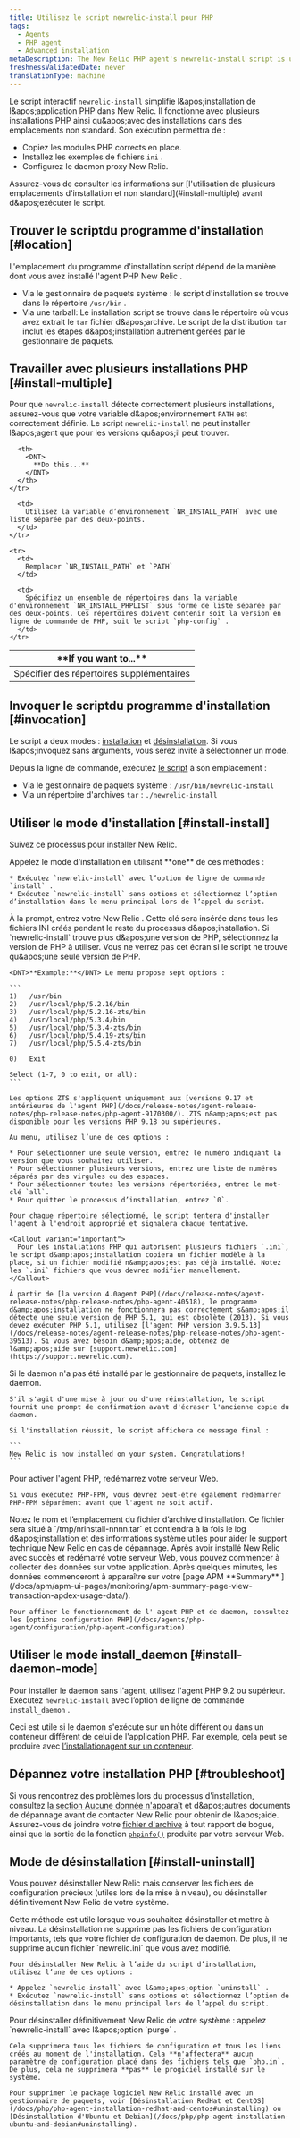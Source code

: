 ```yaml
---
title: Utilisez le script newrelic-install pour PHP
tags:
  - Agents
  - PHP agent
  - Advanced installation
metaDescription: The New Relic PHP agent's newrelic-install script is useful for multiple PHP installations as well as installations in non-standard locations.
freshnessValidatedDate: never
translationType: machine
---
```


Le script interactif `newrelic-install` simplifie l&amp;apos;installation de l&amp;apos;application PHP dans New Relic. Il fonctionne avec plusieurs installations PHP ainsi qu&amp;apos;avec des installations dans des emplacements non standard. Son exécution permettra de :

* Copiez les modules PHP corrects en place.
* Installez les exemples de fichiers `ini` .
* Configurez le daemon proxy New Relic.

<Callout variant="important">
  Assurez-vous de consulter les informations sur [l'utilisation de plusieurs emplacements d'installation et non standard](#install-multiple) avant d&amp;apos;exécuter le script.
</Callout>

## Trouver le scriptdu programme d'installation [#location]

L'emplacement du programme d'installation script dépend de la manière dont vous avez installé l'agent PHP New Relic .

* Via le gestionnaire de paquets système : le script d'installation se trouve dans le répertoire `/usr/bin` .
* Via une tarball: Le installation script se trouve dans le répertoire où vous avez extrait le `tar` fichier d&amp;apos;archive. Le script de la distribution `tar` inclut les étapes d&amp;apos;installation autrement gérées par le gestionnaire de paquets.

## Travailler avec plusieurs installations PHP [#install-multiple]

Pour que `newrelic-install` détecte correctement plusieurs installations, assurez-vous que votre variable d&amp;apos;environnement `PATH` est correctement définie. Le script `newrelic-install` ne peut installer l&amp;apos;agent que pour les versions qu&amp;apos;il peut trouver.

<table>
  <thead>
    <tr>
      <th style={{ width: "200px" }}>
        <DNT>
          **If you want to...**
        </DNT>
      </th>

      <th>
        <DNT>
          **Do this...**
        </DNT>
      </th>
    </tr>
  </thead>

  <tbody>
    <tr>
      <td>
        Spécifier des répertoires supplémentaires
      </td>

      <td>
        Utilisez la variable d’environnement `NR_INSTALL_PATH` avec une liste séparée par des deux-points.
      </td>
    </tr>

    <tr>
      <td>
        Remplacer `NR_INSTALL_PATH` et `PATH`
      </td>

      <td>
        Spécifiez un ensemble de répertoires dans la variable d'environnement `NR_INSTALL_PHPLIST` sous forme de liste séparée par des deux-points. Ces répertoires doivent contenir soit la version en ligne de commande de PHP, soit le script `php-config` .
      </td>
    </tr>
  </tbody>
</table>

## Invoquer le scriptdu programme d'installation [#invocation]

Le script a deux modes : [installation](#install-install) et [désinstallation](#install-uninstall). Si vous l&amp;apos;invoquez sans arguments, vous serez invité à sélectionner un mode.

Depuis la ligne de commande, exécutez [le script](https://github.com/newrelic/newrelic-php-agent/blob/main/agent/newrelic-install.sh) à son emplacement :

* Via le gestionnaire de paquets système : `/usr/bin/newrelic-install`
* Via un répertoire d'archives `tar` : `./newrelic-install`

## Utiliser le mode d'installation [#install-install]

Suivez ce processus pour installer New Relic.

<CollapserGroup>
  <Collapser id="invoke" title="1. Appelez le mode d'installation.">
    Appelez le mode d'installation en utilisant <DNT>**one**</DNT> de ces méthodes :

    * Exécutez `newrelic-install` avec l’option de ligne de commande `install` .
    * Exécutez `newrelic-install` sans options et sélectionnez l’option d’installation dans le menu principal lors de l’appel du script.
  </Collapser>

  <Collapser id="license-key" title="2. Fournissez votre clé de licence New Relic.">
    À la prompt, entrez votre New Relic <InlinePopover type="licenseKey" />. Cette clé sera insérée dans tous les fichiers INI créés pendant le reste du processus d&amp;apos;installation.
  </Collapser>

  <Collapser id="select-version" title="3. Sélectionnez la version PHP à utiliser si applicable.">
    Si `newrelic-install` trouve plus d&amp;apos;une version de PHP, sélectionnez la version de PHP à utiliser. Vous ne verrez pas cet écran si le script ne trouve qu&amp;apos;une seule version de PHP.

    <DNT>**Example:**</DNT> Le menu propose sept options :

    ```
    1)   /usr/bin
    2)   /usr/local/php/5.2.16/bin
    3)   /usr/local/php/5.2.16-zts/bin
    4)   /usr/local/php/5.3.4/bin
    5)   /usr/local/php/5.3.4-zts/bin
    6)   /usr/local/php/5.4.19-zts/bin
    7)   /usr/local/php/5.5.4-zts/bin

    0)   Exit

    Select (1-7, 0 to exit, or all):
    ```

    Les options ZTS s'appliquent uniquement aux [versions 9.17 et antérieures de l'agent PHP](/docs/release-notes/agent-release-notes/php-release-notes/php-agent-9170300/). ZTS n&amp;apos;est pas disponible pour les versions PHP 9.18 ou supérieures.

    Au menu, utilisez l’une de ces options :

    * Pour sélectionner une seule version, entrez le numéro indiquant la version que vous souhaitez utiliser.
    * Pour sélectionner plusieurs versions, entrez une liste de numéros séparés par des virgules ou des espaces.
    * Pour sélectionner toutes les versions répertoriées, entrez le mot-clé `all`.
    * Pour quitter le processus d’installation, entrez `0`.

    Pour chaque répertoire sélectionné, le script tentera d'installer l'agent à l'endroit approprié et signalera chaque tentative.

    <Callout variant="important">
      Pour les installations PHP qui autorisent plusieurs fichiers `.ini`, le script d&amp;apos;installation copiera un fichier modèle à la place, si un fichier modifié n&amp;apos;est pas déjà installé. Notez les `.ini` fichiers que vous devrez modifier manuellement.
    </Callout>

    À partir de [la version 4.0agent PHP](/docs/release-notes/agent-release-notes/php-release-notes/php-agent-40518), le programme d&amp;apos;installation ne fonctionnera pas correctement s&amp;apos;il détecte une seule version de PHP 5.1, qui est obsolète (2013). Si vous devez exécuter PHP 5.1, utilisez [l'agent PHP version 3.9.5.13](/docs/release-notes/agent-release-notes/php-release-notes/php-agent-39513). Si vous avez besoin d&amp;apos;aide, obtenez de l&amp;apos;aide sur [support.newrelic.com](https://support.newrelic.com).
  </Collapser>

  <Collapser id="daemon" title="4. Installez le daemon si applicable.">
    Si le daemon n'a pas été installé par le gestionnaire de paquets, installez le daemon.

    S'il s'agit d'une mise à jour ou d'une réinstallation, le script fournit une prompt de confirmation avant d'écraser l'ancienne copie du daemon.

    Si l'installation réussit, le script affichera ce message final :

    ```
    New Relic is now installed on your system. Congratulations!
    ```
  </Collapser>

  <Collapser id="restart-web-server" title="5. Redémarrez votre serveur Web.">
    Pour activer l'agent PHP, redémarrez votre serveur Web.

    Si vous exécutez PHP-FPM, vous devrez peut-être également redémarrer PHP-FPM séparément avant que l'agent ne soit actif.
  </Collapser>

  <Collapser id="archive-file" title="6. Notez votre fichier d'archive.">
    Notez le nom et l’emplacement du fichier d’archive d’installation. Ce fichier sera situé à `/tmp/nrinstall-nnnn.tar` et contiendra à la fois le log d&amp;apos;installation et des informations système utiles pour aider le support technique New Relic en cas de dépannage.
  </Collapser>

  <Collapser id="configuration" title="7. Affinez votre configuration.">
    Après avoir installé New Relic avec succès et redémarré votre serveur Web, vous pouvez commencer à collecter des données sur votre application. Après quelques minutes, les données commenceront à apparaître sur votre [page APM <DNT>**Summary**</DNT> ](/docs/apm/apm-ui-pages/monitoring/apm-summary-page-view-transaction-apdex-usage-data/).

    Pour affiner le fonctionnement de l' agent PHP et de daemon, consultez les [options configuration PHP](/docs/agents/php-agent/configuration/php-agent-configuration).
  </Collapser>
</CollapserGroup>

## Utiliser le mode install\_daemon [#install-daemon-mode]

Pour installer le daemon sans l'agent, utilisez l'agent PHP 9.2 ou supérieur. Exécutez `newrelic-install` avec l’option de ligne de commande `install_daemon` .

Ceci est utile si le daemon s'exécute sur un hôte différent ou dans un conteneur différent de celui de l'application PHP. Par exemple, cela peut se produire avec [l’installationagent sur un conteneur](/docs/agents/php-agent/advanced-installation/install-php-agent-docker).

<InstallFeedback />

## Dépannez votre installation PHP [#troubleshoot]

Si vous rencontrez des problèmes lors du processus d'installation, consultez [la section Aucune donnée n'apparaît](/docs/agents/php-agent/troubleshooting/no-data-appears-php) et d&amp;apos;autres documents de dépannage avant de contacter New Relic pour obtenir de l&amp;apos;aide. Assurez-vous de joindre votre [fichier d'archive](#archive-file) à tout rapport de bogue, ainsi que la sortie de la fonction [`phpinfo()`](/docs/agents/php-agent/troubleshooting/submitting-troubleshooting-results-php) produite par votre serveur Web.

## Mode de désinstallation [#install-uninstall]

Vous pouvez désinstaller New Relic mais conserver les fichiers de configuration précieux (utiles lors de la mise à niveau), ou désinstaller définitivement New Relic de votre système.

<CollapserGroup>
  <Collapser id="uninstall-keep" title="Désinstaller et conserver les fichiers de configuration.">
    Cette méthode est utile lorsque vous souhaitez désinstaller et mettre à niveau. La désinstallation ne supprime pas les fichiers de configuration importants, tels que votre fichier de configuration de daemon. De plus, il ne supprime aucun fichier `newrelic.ini` que vous avez modifié.

    Pour désinstaller New Relic à l’aide du script d’installation, utilisez l’une de ces options :

    * Appelez `newrelic-install` avec l&amp;apos;option `uninstall` .
    * Exécutez `newrelic-install` sans options et sélectionnez l’option de désinstallation dans le menu principal lors de l’appel du script.
  </Collapser>

  <Collapser id="uninstall-permanent" title="Désinstaller définitivement New Relic.">
    Pour désinstaller définitivement New Relic de votre système : appelez `newrelic-install` avec l&amp;apos;option `purge` .

    Cela supprimera tous les fichiers de configuration et tous les liens créés au moment de l'installation. Cela **n'affectera** aucun paramètre de configuration placé dans des fichiers tels que `php.in`. De plus, cela ne supprimera **pas** le progiciel installé sur le système.

    Pour supprimer le package logiciel New Relic installé avec un gestionnaire de paquets, voir [Désinstallation RedHat et CentOS](/docs/php/php-agent-installation-redhat-and-centos#uninstalling) ou [Désinstallation d'Ubuntu et Debian](/docs/php/php-agent-installation-ubuntu-and-debian#uninstalling).
  </Collapser>
</CollapserGroup>